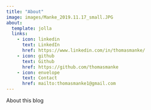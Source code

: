 ```yaml
---
title: "About"
image: images/Manke_2019.11.17_small.JPG
about:
  template: jolla
  links:
    - icon: linkedin
      text: LinkedIn
      href: https://www.linkedin.com/in/thomasmanke/
    - icon: github
      text: Github
      href: https://github.com/thomasmanke
    - icon: envelope
      text: Contact
      href: mailto:thomasmanke1@gmail.com
---
```


About this blog
